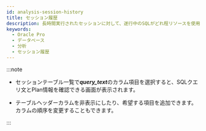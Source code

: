 ```yaml
---
id: analysis-session-history
title: セッション履歴
description: 長時間実行されたセッションに対して、遂行中のSQLがどれ程リソースを使用したかを確認し、原因を分析することができます。
keywords:
  - Oracle Pro
  - データベース
  - 分析
  - セッション履歴
---
```



<SessionHistory/>

:::note

- セッションテーブル一覧で***query_text***のカラム項目を選択すると、SQLクエリ文とPlan情報を確認できる<Cmdname sid="TTL06224" className="uitext" />画面が表示されます。

- テーブルヘッダーカラムを非表示にしたり、希望する項目を追加できます。 カラムの順序を変更することもできます。 

:::
